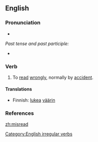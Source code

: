 ==English==

===Pronunciation===
*{{IPA|/'mɪsɻid/}}

''Past tense and past participle:''
*{{IPA|/'mɪsɻεd/}}

===Verb===
{{en-verb|misreads|misreading|misread}}

# To [[read]] [[wrongly]], normally by [[accident]].

====Translations====
*Finnish: [[lukea]] [[väärin]]

===References===
{{R:Century 1911}}
{{R:Webster 1913}}

[[Category:English irregular verbs]]

[[zh:misread]]